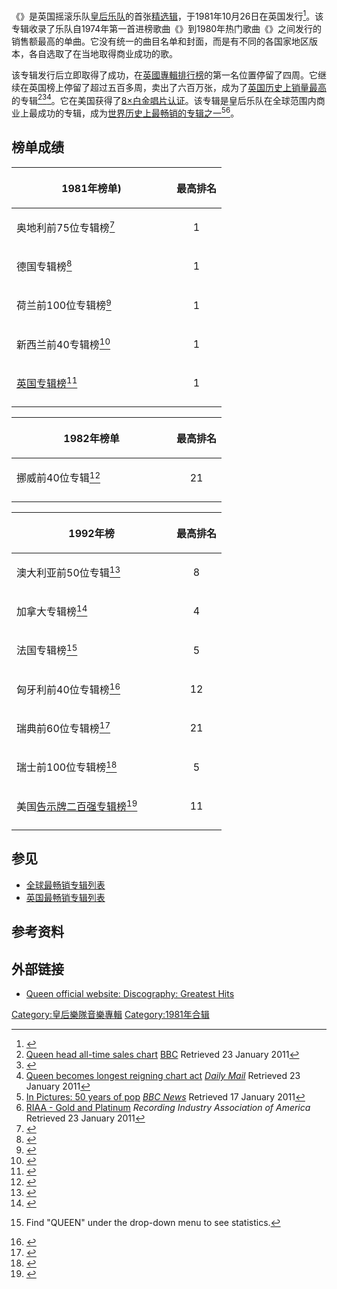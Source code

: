 {{Infobox album <!-- See Wikipedia:WikiProject Albums -->
| Name        = 精选辑<br>{{lang|en|Greatest Hits}}
| Type        = greatest
| Cover       = <!-- 檔案不存在 Queen Greatest Hits.png ，可從英文維基百科取得 -->
| Caption     = Original 1981 edition
| Released    = 1981年10月26日
| Recorded    = 
| Genre       = [[摇滚|摇滚]]
| Length      = 58:19 （英国版）
| Label       = {{lang|en|[[Parlophone|Parlophone]]}} （欧洲）<br />{{lang|en|[[Hollywood_Records|Hollywood Records]]}}（北美）
| Producer    = 
| Artist      = [[皇后乐队|皇后乐队]]
| Last album  = {{lang|en|[[Flash_Gordon|Flash Gordon]]}}<br />（1980）
| This album  = {{lang|en|'''Greatest Hits'''}}<br />（1981）
| Next album  = {{lang|en|[[Hot_Space|Hot Space]]}}<br />（1982）
| Misc        = {{Extra album cover
  | Upper caption  = Alternative covers
  | Type           = greatest
  | Cover          = <!-- 檔案不存在 RedGreatestHitsQuennalbumcover.png ，可從英文維基百科取得 -->
  | Lower caption  = 1992 U.S. edition
 }}
{{Extra album cover
  | Type           = greatest
  | Cover          = <!-- 檔案不存在 QueenGH2011.jpg ，可從英文維基百科取得 -->
  | Lower caption  = 2011 Universal Remaster
 }}
{{Album ratings
| rev1 = {{lang|en|[[Allmusic|Allmusic]]}}
| rev1Score = {{Rating|4.5|5}}<ref>{{Allmusic|class=album|id=r413002}}</ref>
| rev2 = 《[[娱乐周刊|娱乐周刊]]》
| rev2Score = {{lang|en|B+}}<ref>{{cite web|url=http://www.ew.com/ew/article/0,,312359,00.html|title=Greatest Hits Review|last=Robbins|first=Ira|publisher=''[[Entertainment_Weekly|Entertainment Weekly]]''|date=13 November 1992|accessdate=2012-06-11|archive-date=2014-12-26|archive-url=https://web.archive.org/web/20141226174901/http://www.ew.com/ew/article/0,,312359,00.html|dead-url=no}}</ref>
| rev3 = 《{{link-en|滚石唱片指南|The Rolling Stone Album Guide}}》
| rev3Score = {{Rating|3|5}}<ref>{{cite web|url=http://www.rollingstone.com/music/artists/queen/albumguide|title=Queen: Album Guide|publisher=''[[Rolling_Stone|Rolling Stone]]''|accessdate=2012-06-11|archive-date=2014-04-09|archive-url=https://web.archive.org/web/20140409034800/http://www.rollingstone.com/music/artists/queen/albumguide|dead-url=no}}</ref>
|noprose=yes
}}

}}《{{lang|en|'''Greatest Hits'''}}》是英国摇滚乐队[[皇后乐队|皇后乐队]]的首张[[精选辑|精选辑]]，于1981年10月26日在英国发行<ref>{{cite journal |title=Record News |periodical=[[NME|NME]] |publisher=[[IPC_Media|IPC Media]] |location=London, England |page=48 |date=17 October 1981}}</ref>。该专辑收录了乐队自1974年第一首进榜歌曲《{{lang|en|[[Seven_Seas_of_Rhye|Seven Seas of Rhye]]}}》到1980年热门歌曲《{{lang|en|[[Flash_(歌曲)|Flash]]}}》之间发行的销售额最高的单曲。它没有统一的曲目名单和封面，而是有不同的各国家地区版本，各自选取了在当地取得商业成功的歌。

该专辑发行后立即取得了成功，在[[英國專輯排行榜|英國專輯排行榜]]的第一名位置停留了四周。它继续在英国榜上停留了超过五百多周，卖出了六百万张，成为了[[英国最畅销专辑列表|英国历史上销量最高]]的专辑<ref name="uk-bestseller">[http://news.bbc.co.uk/1/hi/entertainment/6151050.stm Queen head all-time sales chart] {{WebCite|url=https://www.webcitation.org/5mq6i4yv1?url=http://news.bbc.co.uk/1/hi/entertainment/6151050.stm |date=20100117030949 |dateformat=iso }} [[BBC|BBC]] Retrieved 23 January 2011</ref><ref name=BPIC>{{cite web| url=http://www.bpi.co.uk/assets/files/top%2040%20albums.pdf| title=BPI Highest Retail Sales| publisher=[[British_Phonographic_Industry|British Phonographic Industry]]| accessdate=2011-01-17| archive-date=2016-03-03| archive-url=https://web.archive.org/web/20160303191500/http://www.bpi.co.uk/assets/files/top%2040%20albums.pdf| dead-url=no}}</ref><ref>[http://www.dailymail.co.uk/tvshowbiz/article-354650/Queen-longest-reigning-chart-act.html Queen becomes longest reigning chart act] {{Wayback|url=http://www.dailymail.co.uk/tvshowbiz/article-354650/Queen-longest-reigning-chart-act.html |date=20110920125221 }} ''[[Daily_Mail|Daily Mail]]'' Retrieved 23 January 2011</ref>。它在美国获得了[[RIAA认证|8×白金唱片认证]]。该专辑是皇后乐队在全球范围内商业上最成功的专辑，成为[[全球最畅销专辑列表|世界历史上最畅销的专辑之一]]<ref>[http://news.bbc.co.uk/hi/english/static/in_depth/entertainment/2002/jubilee/popup/5.stm In Pictures: 50 years of pop] {{WebCite|url=https://www.webcitation.org/69UgxyxZz?url=http://news.bbc.co.uk/hi/english/static/in_depth/entertainment/2002/jubilee/popup/5.stm |date=20120728122855 |dateformat=iso }} ''[[BBC_News|BBC News]]'' Retrieved 17 January 2011</ref><ref>[http://www.riaa.com/goldandplatinumdata.php?resultpage=2&table=SEARCH_RESULTS&action=&title=&artist=queen&format=&debutLP=&category=&sex=&releaseDate=&requestNo=&type=&level=&label=&company=&certificationDate=&awardDescription=&catalogNo=&aSex=&rec_id=&charField=&gold=&platinum=&multiPlat=&level2=&certDate=&album=&id=&after=&before=&startMonth=1&endMonth=1&startYear=1958&endYear=2010&sort=CertificationDate&perPage=50 RIAA - Gold and Platinum] {{Wayback|url=http://www.riaa.com/goldandplatinumdata.php?resultpage=2&table=SEARCH_RESULTS&action=&title=&artist=queen&format=&debutLP=&category=&sex=&releaseDate=&requestNo=&type=&level=&label=&company=&certificationDate=&awardDescription=&catalogNo=&aSex=&rec_id=&charField=&gold=&platinum=&multiPlat=&level2=&certDate=&album=&id=&after=&before=&startMonth=1&endMonth=1&startYear=1958&endYear=2010&sort=CertificationDate&perPage=50 |date=20150904041257 }} ''Recording Industry Association of America'' Retrieved 23 January 2011</ref>。

== 榜单成绩 ==
{|class="wikitable sortable" border="1"
!scope="col" style="width:15em;"|1981年榜单)
!scope="col"|最高排名
|-
|奥地利前75位专辑榜<ref>{{cite web |url=http://austriancharts.at/showitem.asp?interpret=Queen&titel=Greatest+Hits&cat=a |title=Queen – ''Greatest Hits'' (Album) |work=Austrian Charts |publisher=Hung Medien |language=de |format=ASP |accessdate=25 July 2011 |archive-date=2011-09-22 |archive-url=https://web.archive.org/web/20110922213957/http://www.austriancharts.at/showitem.asp?interpret=Queen&titel=Greatest+Hits&cat=a |dead-url=no }}</ref>
|style="text-align:center;"|1
|-
|德国专辑榜<ref>{{cite web |url=http://www.officialcharts.de/album.asp?artist=Queen&title=Greatest+Hits&cat=a&country=de |title=Album – Queen, ''Greatest Hits'' |work=[[Media_Control_Charts|Media Control Charts]] |language=de |format=ASP |accessdate=25 July 2011 |archive-date=2015-05-03 |archive-url=https://web.archive.org/web/20150503122110/http://www.officialcharts.de/album.asp?artist=Queen&title=Greatest+Hits&cat=a&country=de |dead-url=no }}</ref>
|style="text-align:center;"|1
|-
|荷兰前100位专辑榜<ref>{{cite web |url=http://dutchcharts.nl/showitem.asp?interpret=Queen&titel=Greatest+Hits&cat=a |title=Queen – ''Greatest Hits'' (Album) |work=Dutch Charts |publisher=Hung Medien |language=nl |format=ASP |accessdate=25 July 2011 |archive-date=2012-10-25 |archive-url=https://web.archive.org/web/20121025145502/http://dutchcharts.nl/showitem.asp?interpret=Queen&titel=Greatest+Hits&cat=a |dead-url=no }}</ref>
|style="text-align:center;"|1
|-
|新西兰前40专辑榜<ref>{{cite web |url=http://charts.org.nz/showitem.asp?interpret=Queen&titel=Greatest+Hits&cat=a |title=Queen – ''Greatest Hits'' (Album) |work=[[Recording_Industry_Association_of_New_Zealand|New Zealand Charts]] |publisher=Hung Medien |format=ASP |accessdate=25 July 2011 |archive-date=2011-09-28 |archive-url=https://web.archive.org/web/20110928051122/http://charts.org.nz/showitem.asp?interpret=Queen&titel=Greatest+Hits&cat=a |dead-url=yes }}</ref>
|style="text-align:center;"|1
|-
|[[英国专辑榜|英国专辑榜]]<ref>{{cite web |url=http://www.theofficialcharts.com/all-the-number-one-albums-list/_/1981/ |title=All the Number One Albums: 1981 |work=[[The_Official_Charts_Company|The Official Charts Company]] |accessdate=25 July 2011 }}{{dead link|date=2017年11月 |bot=InternetArchiveBot |fix-attempted=yes }}</ref>
|style="text-align:center;"|1
|-
|}
{|class="wikitable sortable" border="1"
!scope="col" style="width:15em;"|1982年榜单
!scope="col"|最高排名
|-
|挪威前40位专辑<ref>{{cite web |url=http://norwegiancharts.com/showitem.asp?interpret=Queen&titel=Greatest+Hits&cat=a |title=Queen – ''Greatest Hits'' (Album) |work=[[VG-lista|Norwegian Charts]] |publisher=Hung Medien |format=ASP |accessdate=25 July 2011 |archive-date=2011-12-10 |archive-url=https://web.archive.org/web/20111210014605/http://norwegiancharts.com/showitem.asp?interpret=Queen&titel=Greatest+Hits&cat=a |dead-url=no }}</ref>
|style="text-align:center;"|21
|-
|}
{|class="wikitable sortable" border="1"
!scope="col" style="width:15em;"|1992年榜
!scope="col"|最高排名
|-
|澳大利亚前50位专辑<ref>{{cite web |url=http://australian-charts.com/showitem.asp?interpret=Queen&titel=Greatest+Hits&cat=a |title=Queen – ''Greatest Hits'' (Album) |work=[[ARIA_Charts|Australian Charts]] |publisher=Hung Medien |format=ASP |accessdate=25 July 2011 |archive-date=2012-03-24 |archive-url=https://web.archive.org/web/20120324122752/http://australian-charts.com/showitem.asp?interpret=Queen&titel=Greatest+Hits&cat=a |dead-url=no }}</ref>
|style="text-align:center;"|8
|-
|加拿大专辑榜<ref>{{cite journal |date=17 October 1992 |title=100 Albums (CD's & Cassettes) |journal=[[RPM_(magazine)|RPM]] |volume=56 |issue=16 |format=PHP/PDF |issn=0315-5994 |accessdate=25 July 2011 |url=http://www.collectionscanada.gc.ca/rpm/028020-119.01-e.php?&file_num=nlc008388.1904&type=2&interval=50&PHPSESSID=m89iq841abagb37ld9c0fdc1f3 |deadurl=yes |archiveurl=https://web.archive.org/web/20121023212049/http://www.collectionscanada.gc.ca/rpm/028020-119.01-e.php?&file_num=nlc008388.1904&type=2&interval=50&PHPSESSID=m89iq841abagb37ld9c0fdc1f3 |archivedate=2012年10月23日 }}</ref>
|style="text-align:center;"|4
|-
|法国专辑榜<ref>{{cite web |url=http://www.infodisc.fr/Albums_ChartRun.php |title=Les "Charts Runs" de chaque Album Classé |work=InfoDisc |language=fr |format=PHP |deadurl=yes |archiveurl=https://web.archive.org/web/20160201022340/http://www.infodisc.fr/Albums_ChartRun.php |archivedate=2016-02-01 |accessdate=2014-12-26 }} Find "QUEEN" under the drop-down menu to see statistics.</ref>
|style="text-align:center;"|5
|-
|匈牙利前40位专辑榜<ref>{{cite web |url=http://mahasz.hu/?menu=slagerlistak&menu2=archivum&lista=top40&ev=1992&het=23&submit_=Keresés |title=Archivum: Top 40 Album |work=[[Mahasz|MAHASZ]] |language=hu |accessdate=25 July 2011 |archive-date=2020-11-28 |archive-url=https://web.archive.org/web/20201128135409/http://www.mahasz.hu/?menu=slagerlistak&menu2=archivum&lista=top40&ev=1992&het=23&submit_=Keres%C3%A9s |dead-url=no }}</ref>
|style="text-align:center;"|12
|-
|瑞典前60位专辑榜<ref>{{cite web |url=http://swedishcharts.com/showitem.asp?interpret=Queen&titel=Greatest+Hits&cat=a |title=Queen – ''Greatest Hits'' (Album) |work=[[Sverigetopplistan|Swedish Charts]] |publisher=Hung Medien |format=ASP |accessdate=25 July 2011 |archive-date=2012-01-31 |archive-url=https://web.archive.org/web/20120131115559/http://swedishcharts.com/showitem.asp?interpret=Queen&titel=Greatest+Hits&cat=a |dead-url=no }}</ref>
|style="text-align:center;"|21
|-
|瑞士前100位专辑榜<ref>{{cite web |url=http://swisscharts.com/showitem.asp?interpret=Queen&titel=Greatest+Hits&cat=a |title=Queen – ''Greatest Hits'' (Album) |work=[[Swiss_Music_Charts|Swiss Charts]] |publisher=Hung Medien |format=ASP |accessdate=25 July 2011 |archive-date=2011-11-17 |archive-url=https://web.archive.org/web/20111117114404/http://www.swisscharts.com/showitem.asp?interpret=Queen&titel=Greatest%20Hits&cat=a |dead-url=no }}</ref>
|style="text-align:center;"|5
|-
|美国[[告示牌二百强专辑榜|告示牌二百强专辑榜]]<ref name="Billboard">{{cite web |url={{BillboardURLbyName|artist=queen|chart=all}} |title=''Greatest Hits (Hollywood)'' – Queen |work=[[告示牌_(雜誌)|Billboard]] |publisher=[[Prometheus_Global_Media|Prometheus Global Media]] |accessdate=25 July 2011}}</ref>
|style="text-align:center;"|11
|-
|}

== 参见 ==
*[[全球最畅销专辑列表|全球最畅销专辑列表]]
*[[英国最畅销专辑列表|英国最畅销专辑列表]]

== 参考资料 ==
{{Reflist|2}}

== 外部链接 ==
* [http://www.queenonline.com/en/the-band/discography/greatest-hits/ Queen official website: Discography: Greatest Hits] {{Wayback|url=http://www.queenonline.com/en/the-band/discography/greatest-hits/ |date=20170705100340 }}

{{s-start}}
{{succession box
  | before = 《[[Shaky_(album)|Shaky]]》<br>[[Shakin'_Stevens|Shakin' Stevens]]
  | title  = 英国专辑榜冠军专辑
  | years  = 1981年11月14日 – 1981年11月11日
  | after  = 《[[Chart_Hits_'81|Chart Hits '81]]》<br>群星
}}
{{s-end}}

{{皇后乐队}}
{{DEFAULTSORT:Greatest Hits}}
[[Category:皇后樂隊音樂專輯|Category:皇后樂隊音樂專輯]]
[[Category:1981年合辑|Category:1981年合辑]]